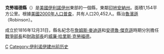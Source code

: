 {{noteTA
|T=zh-hans:克劳福德县 (伊利诺伊州);zh-hk:克勞福德縣 (伊利諾伊州);zh-tw:克勞福德郡 (伊利諾州);
}}

{{Otheruses|克勞福德縣|subject=美國伊利諾伊州的一個縣|other=同名的縣}}
{{Infobox U.S. County
| county = 克勞福德縣
| state = 伊利諾州
| en county = Crawford County
| en state = Illinois
| seal = 
| seallink = 
| map = 
| map size = 150
| founded = 1816
| seat = [[魯濱遜_(伊利諾伊州)|魯濱遜]] 
| largest city = [[魯濱遜_(伊利諾伊州)|魯濱遜]]
| area_total_sq_mi = 446
| area_total_km2 = 1154
| area_land_sq_mi = 444
| area_land_km2 = 1149
| area_water_sq_mi = 2
| area_water_km2 = 6
| area percentage = 0.49%
| census yr = 2000
| pop = 20452
| density_sq_mi = 46
| density_km2 = 18
| time zone = Central
| UTC offset = -6
| DST offset= -5
| footnotes = 
| web = www.crawfordcountycentral.com
|}}
'''克勞福德縣'''（{{lang-en|Crawford County}}）是[[美國|美國]][[伊利諾伊州|伊利諾伊州]]東部的一個縣，東鄰[[印地安納州|印地安納州]]。面積1,154平方公里。根據[[美國2000年人口普查|美國2000年人口普查]]，共有人口20,452人。縣治[[魯濱遜_(伊利諾伊州)|魯濱遜]]（Robinson）。

成立於1816年12月31日，縣名紀念在[[詹姆斯·麥迪遜|詹姆斯·麥迪遜]]和[[安德魯·傑克遜|安德魯·傑克遜]]時期分別擔任[[戰爭部長|戰爭部長]]和[[美國財政部長|財政部長]]的[[威廉·哈里斯·克勞福德|威廉·哈里斯·克勞福德]]。

{{伊利诺伊州}}
{{克勞福德縣 (伊利諾伊州)}}
{{Illinois-stub}}

[[Category:伊利諾州行政區劃|C]]
[[Category:伊利诺伊建州前历史|Category:伊利诺伊建州前历史]]